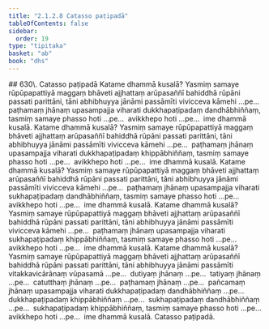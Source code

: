 ```yaml
---
title: "2.1.2.8 Catasso paṭipadā"
tableOfContents: false
sidebar:
  order: 19
type: "tipitaka"
basket: "ab"
book: "dhs"
---
```



<DynamicBreadcrumb />

<Paragraph type="center" book="dhs">
## 630\. Catasso paṭipadā
</Paragraph>

<Division number="206" book="dhs">

<Paragraph number="631" book="dhs">
Katame dhammā kusalā? Yasmiṃ samaye rūpūpapattiyā maggaṃ bhāveti ajjhattaṃ arūpasaññī bahiddhā rūpāni passati parittāni, tāni abhibhuyya jānāmi passāmīti vivicceva kāmehi …pe…  paṭhamaṃ jhānaṃ upasampajja viharati dukkhapaṭipadaṃ dandhābhiññaṃ, tasmiṃ samaye phasso hoti …pe…  avikkhepo hoti …pe…  ime dhammā kusalā.
</Paragraph>

</Division>
<Division number="207" book="dhs">

<Paragraph number="632" book="dhs">
Katame dhammā kusalā? Yasmiṃ samaye rūpūpapattiyā maggaṃ bhāveti ajjhattaṃ arūpasaññī bahiddhā rūpāni passati parittāni, tāni abhibhuyya jānāmi passāmīti vivicceva kāmehi …pe…  paṭhamaṃ jhānaṃ upasampajja viharati dukkhapaṭipadaṃ khippābhiññaṃ, tasmiṃ samaye phasso hoti …pe…  avikkhepo hoti …pe…  ime dhammā kusalā.
</Paragraph>

</Division>
<Division number="208" book="dhs">

<Paragraph number="633" book="dhs">
Katame dhammā kusalā? Yasmiṃ samaye rūpūpapattiyā maggaṃ bhāveti ajjhattaṃ arūpasaññī bahiddhā rūpāni passati parittāni, tāni abhibhuyya jānāmi passāmīti vivicceva kāmehi …pe…  paṭhamaṃ jhānaṃ upasampajja viharati sukhapaṭipadaṃ dandhābhiññaṃ, tasmiṃ samaye phasso hoti …pe…  avikkhepo hoti …pe…  ime dhammā kusalā.
</Paragraph>

</Division>
<Division number="209" book="dhs">

<Paragraph number="634" book="dhs">
Katame dhammā kusalā? Yasmiṃ samaye rūpūpapattiyā maggaṃ bhāveti ajjhattaṃ arūpasaññī bahiddhā rūpāni passati parittāni, tāni abhibhuyya jānāmi passāmīti vivicceva kāmehi …pe…  paṭhamaṃ jhānaṃ upasampajja viharati sukhapaṭipadaṃ khippābhiññaṃ, tasmiṃ samaye phasso hoti …pe…  avikkhepo hoti …pe…  ime dhammā kusalā.
</Paragraph>

</Division>
<Division number="210" book="dhs">

<Paragraph number="635" book="dhs">
Katame dhammā kusalā? Yasmiṃ samaye rūpūpapattiyā maggaṃ bhāveti ajjhattaṃ arūpasaññī bahiddhā rūpāni passati parittāni, tāni abhibhuyya jānāmi passāmīti vitakkavicārānaṃ vūpasamā …pe…  dutiyaṃ jhānaṃ …pe…  tatiyaṃ jhānaṃ …pe…  catutthaṃ jhānaṃ …pe…  paṭhamaṃ jhānaṃ …pe…  pañcamaṃ jhānaṃ upasampajja viharati dukkhapaṭipadaṃ dandhābhiññaṃ …pe…  dukkhapaṭipadaṃ khippābhiññaṃ …pe…  sukhapaṭipadaṃ dandhābhiññaṃ …pe…  sukhapaṭipadaṃ khippābhiññaṃ, tasmiṃ samaye phasso hoti …pe…  avikkhepo hoti …pe…  ime dhammā kusalā.

</Paragraph>
</Division>

<Paragraph number="636" type="center" book="dhs">
Catasso paṭipadā.
</Paragraph>